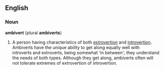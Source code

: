 ==English==
===Noun===
'''ambivert''' (plural '''ambiverts''')
#A person having characteristics of both [[extrovert|extrovertion]] and [[introvert|introvertion]]. Ambiverts have the unique ability to get along equally well with introverts and extroverts, being somewhat 'in between'; they understand the needs of both types. Although they get along, ambiverts often will not tolerate extremes of extrovertion of introvertion.
